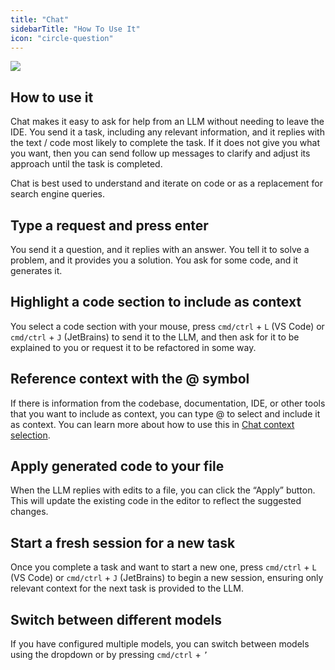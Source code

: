 ```yaml
---
title: "Chat"
sidebarTitle: "How To Use It"
icon: "circle-question"
---
```


<Frame>
  <img src="https://docs.continue.dev/assets/images/chat-489b68d156be2aafe09ee7cedf233fba.gif" />
</Frame>

## How to use it

Chat makes it easy to ask for help from an LLM without needing to leave the IDE. You send it a task, including any relevant information, and it replies with the text / code most likely to complete the task. If it does not give you what you want, then you can send follow up messages to clarify and adjust its approach until the task is completed.

Chat is best used to understand and iterate on code or as a replacement for search engine queries.

## Type a request and press enter

You send it a question, and it replies with an answer. You tell it to solve a problem, and it provides you a solution. You ask for some code, and it generates it.

## Highlight a code section to include as context

You select a code section with your mouse, press `cmd/ctrl` + `L` (VS Code) or `cmd/ctrl` + `J` (JetBrains) to send it to the LLM, and then ask for it to be explained to you or request it to be refactored in some way.

## Reference context with the @ symbol

If there is information from the codebase, documentation, IDE, or other tools that you want to include as context, you can type @ to select and include it as context. You can learn more about how to use this in [Chat context selection](https://docs.continue.dev/chat/context-selection).

## Apply generated code to your file

When the LLM replies with edits to a file, you can click the “Apply” button. This will update the existing code in the editor to reflect the suggested changes.

## Start a fresh session for a new task

Once you complete a task and want to start a new one, press `cmd/ctrl` + `L` (VS Code) or `cmd/ctrl` + `J` (JetBrains) to begin a new session, ensuring only relevant context for the next task is provided to the LLM.

## Switch between different models

If you have configured multiple models, you can switch between models using the dropdown or by pressing `cmd/ctrl` + `’`
